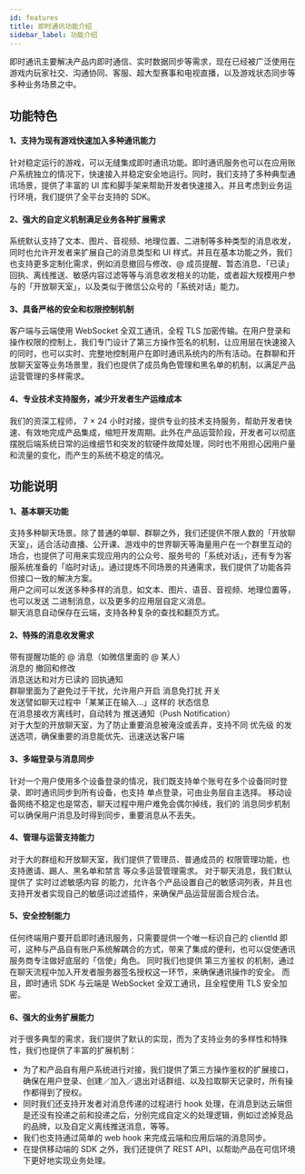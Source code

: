 ```yaml
---
id: features
title: 即时通讯功能介绍
sidebar_label: 功能介绍
---
```


即时通讯主要解决产品内即时通信、实时数据同步等需求，现在已经被广泛使用在游戏内玩家社交、沟通协同、客服、超大型赛事和电视直播，以及游戏状态同步等多种业务场景之中。


## 功能特色
#### 1、支持为现有游戏快速加入多种通讯能力  
针对稳定运行的游戏，可以无缝集成即时通讯功能。即时通讯服务也可以在应用账户系统独立的情况下，快速接入并稳定安全地运行。同时，我们支持了多种典型通讯场景，提供了丰富的 UI 库和脚手架来帮助开发者快速接入。并且考虑到业务运行环境，我们提供了全平台支持的 SDK。  



#### 2、强大的自定义机制满足业务各种扩展需求  
系统默认支持了文本、图片、音视频、地理位置、二进制等多种类型的消息收发，同时也允许开发者来扩展自己的消息类型和 UI 样式。并且在基本功能之外，我们也支持更多定制化需求，例如消息撤回与修改、@ 成员提醒、暂态消息、「已读」回执、离线推送、敏感内容过滤等等与消息收发相关的功能，或者超大规模用户参与的「开放聊天室」，以及类似于微信公众号的「系统对话」能力。  

#### 3、具备严格的安全和权限控制机制  
客户端与云端使用 WebSocket 全双工通讯，全程 TLS 加密传输。在用户登录和操作权限的控制上，我们专门设计了第三方操作签名的机制，让应用层在快速接入的同时，也可以实时、完整地控制用户在即时通讯系统内的所有活动。在群聊和开放聊天室等业务场景里，我们也提供了成员角色管理和黑名单的机制，以满足产品运营管理的多样需求。  



#### 4、专业技术支持服务，减少开发者生产运维成本  
我们的资深工程师， 7 × 24 小时对接，提供专业的技术支持服务，帮助开发者快速、有效地完成产品集成，缩短开发周期。此外在产品运营阶段，开发者可以彻底摆脱后端系统日常的运维细节和突发的软硬件故障处理，同时也不用担心因用户量和流量的变化，而产生的系统不稳定的情况。  



## 功能说明


#### 1、基本聊天功能  
支持多种聊天场景。除了普通的单聊、群聊之外，我们还提供不限人数的「开放聊天室」，适合活动直播、公开课、游戏中的世界聊天等海量用户在一个群里互动的场合，也提供了可用来实现应用内的公众号、服务号的「系统对话」，还有专为客服系统准备的「临时对话」。通过提炼不同场景的共通需求，我们提供了功能各异但接口一致的解决方案。  
用户之间可以发送多种多样的消息，如文本、图片、语音、音视频、地理位置等，也可以发送 二进制消息，以及更多的应用层自定义消息。  
聊天消息自动保存在云端，支持各种复杂的查找和翻页方式。  


#### 2、特殊的消息收发需求  
带有提醒功能的 @ 消息（如微信里面的 @ 某人）  
消息的 撤回和修改  
消息送达和对方已读的 回执通知  
群聊里面为了避免过于干扰，允许用户开启 消息免打扰 开关  
发送譬如聊天过程中「某某正在输入…」这样的 状态信息  
在消息接收方离线时，自动转为 推送通知（Push Notification）  
对于大型的开放聊天室，为了防止重要消息被淹没或丢弃，支持不同 优先级 的发送选项，确保重要的消息能优先、迅速送达客户端  


#### 3、多端登录与消息同步  
针对一个用户使用多个设备登录的情况，我们既支持单个账号在多个设备同时登录、即时通讯同步到所有设备，也支持 单点登录，可由业务层自主选择。 移动设备网络不稳定也是常态，聊天过程中用户难免会偶尔掉线，我们的 消息同步机制 可以确保用户消息及时得到同步，重要消息从不丢失。  


#### 4、管理与运营支持能力  
对于大的群组和开放聊天室，我们提供了管理员、普通成员的 权限管理功能，也支持邀请、踢人、黑名单和禁言 等众多运营管理需求。 对于聊天消息，我们默认提供了 实时过滤敏感内容 的能力，允许各个产品设置自己的敏感词列表，并且也支持开发者实现自己的敏感词过滤插件，来确保产品运营层面合规合法。 

#### 5、安全控制能力  
任何终端用户要开启即时通讯服务，只需要提供一个唯一标识自己的 clientId 即可，这种与产品自有账户系统解耦合的方式，带来了集成的便利，也可以促使通讯服务商专注做好底层的「信使」角色。 同时我们也提供 第三方鉴权 的机制，通过在聊天流程中加入开发者服务器签名授权这一环节，来确保通讯操作的安全。 而且，即时通讯 SDK 与云端是 WebSocket 全双工通讯，且全程使用 TLS 安全加密。  

#### 6、强大的业务扩展能力  
对于很多典型的需求，我们提供了默认的实现，而为了支持业务的多样性和特殊性，我们也提供了丰富的扩展机制：  

- 为了和产品自有用户系统进行对接，我们提供了第三方操作鉴权的扩展接口，确保在用户登录、创建／加入／退出对话群组、以及拉取聊天记录时，所有操作都得到了授权。  
- 同时我们还支持开发者对消息传递的过程进行 hook 处理，在消息到达云端但是还没有投递之前和投递之后，分别完成自定义的处理逻辑，例如过滤掉竞品的品牌，以及自定义离线推送消息，等等。  
- 我们也支持通过简单的 web hook 来完成云端和应用后端的消息同步。  
- 在提供移动端的 SDK 之外，我们还提供了 REST API，以帮助产品在可信环境下更好地实现业务处理。  